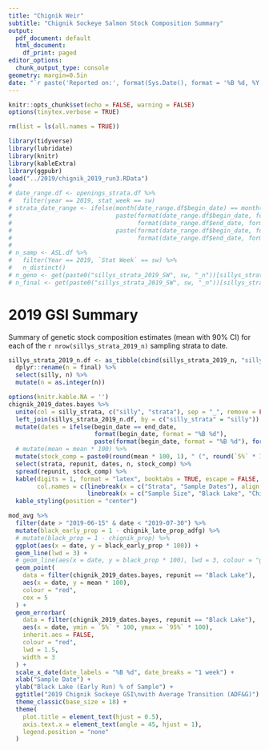 ```yaml
---
title: "Chignik Weir"
subtitle: "Chignik Sockeye Salmon Stock Composition Summary"
output:
  pdf_document: default
  html_document:
    df_print: paged
editor_options:
  chunk_output_type: console
geometry: margin=0.5in
date: "`r paste('Reported on:', format(Sys.Date(), format = '%B %d, %Y'), 'at', format(Sys.time(), format = '%I:%M %p'))`"
---
```


```r
knitr::opts_chunk$set(echo = FALSE, warning = FALSE)
options(tinytex.verbose = TRUE)

rm(list = ls(all.names = TRUE))

library(tidyverse)
library(lubridate)
library(knitr)
library(kableExtra)
library(ggpubr)
load("../2019/chignik_2019_run3.RData")
# 
# date_range.df <- openings_strata.df %>% 
#   filter(year == 2019, stat_week == sw)
# strata_date_range <- ifelse(month(date_range.df$begin_date) == month(date_range.df$end_date),
#                             paste(format(date_range.df$begin_date, format = "%B %d"), 
#                                   format(date_range.df$end_date, format = "%d, %Y"), sep = "-"),
#                             paste(format(date_range.df$begin_date, format = "%B %d"), 
#                                   format(date_range.df$end_date, format = "%B %d, %Y"), sep = "-"))
# 
# n_samp <- ASL.df %>% 
#   filter(Year == 2019, `Stat Week` == sw) %>% 
#   n_distinct()
# n_geno <- get(paste0("sillys_strata_2019_SW", sw, "_n"))[sillys_strata, "Genotyped"]
# n_final <- get(paste0("sillys_strata_2019_SW", sw, "_n"))[sillys_strata, "Final"]
```

# 2019 GSI Summary

Summary of genetic stock composition estimates (mean with 90% CI) for each of the `r nrow(sillys_strata_2019_n)` sampling strata to date.

```r
sillys_strata_2019_n.df <- as_tibble(cbind(sillys_strata_2019_n, "silly_strata" = rownames(sillys_strata_2019_n))) %>% 
  dplyr::rename(n = final) %>% 
  select(silly, n) %>% 
  mutate(n = as.integer(n))

options(knitr.kable.NA = '')
chignik_2019_dates.bayes %>% 
  unite(col = silly_strata, c("silly", "strata"), sep = "_", remove = FALSE) %>% 
  left_join(sillys_strata_2019_n.df, by = c("silly_strata" = "silly")) %>% 
  mutate(dates = ifelse(begin_date == end_date, 
                        format(begin_date, format = "%B %d"), 
                        paste(format(begin_date, format = "%B %d"), format(end_date, format = "%d"), sep = "-"))) %>% 
  # mutate(mean = mean * 100) %>% 
  mutate(stock_comp = paste0(round(mean * 100, 1), " (", round(`5%` * 100, 1), " - ", round(`95%` * 100, 1), ")")) %>% 
  select(strata, repunit, dates, n, stock_comp) %>% 
  spread(repunit, stock_comp) %>% 
  kable(digits = 1, format = "latex", booktabs = TRUE, escape = FALSE, linesep = "",
        col.names = c(linebreak(x = c("Strata", "Sample Dates"), align = "l"),
                      linebreak(x = c("Sample Size", "Black Lake", "Chignik Lake"), align = "r"))) %>% 
  kable_styling(position = "center")
```

```r
mod_avg %>%
  filter(date > "2019-06-15" & date < "2019-07-30") %>%
  mutate(black_early_prop = 1 - chignik_late_prop_adfg) %>%
  # mutate(black_prop = 1 - chignik_prop) %>%
  ggplot(aes(x = date, y = black_early_prop * 100)) +
  geom_line(lwd = 3) +
  # geom_line(aes(x = date, y = black_prop * 100), lwd = 3, colour = "grey50") +
  geom_point(
    data = filter(chignik_2019_dates.bayes, repunit == "Black Lake"),
    aes(x = date, y = mean * 100),
    colour = "red",
    cex = 5
  ) +
  geom_errorbar(
    data = filter(chignik_2019_dates.bayes, repunit == "Black Lake"),
    aes(x = date, ymin = `5%` * 100, ymax = `95%` * 100),
    inherit.aes = FALSE,
    colour = "red",
    lwd = 1.5,
    width = 3
  ) +
  scale_x_date(date_labels = "%B %d", date_breaks = "1 week") +
  xlab("Sample Date") +
  ylab("Black Lake (Early Run) % of Sample") +
  ggtitle("2019 Chignik Sockeye GSI\nwith Average Transition (ADF&G)") +
  theme_classic(base_size = 18) +
  theme(
    plot.title = element_text(hjust = 0.5),
    axis.text.x = element_text(angle = 45, hjust = 1),
    legend.position = "none"
  )
```